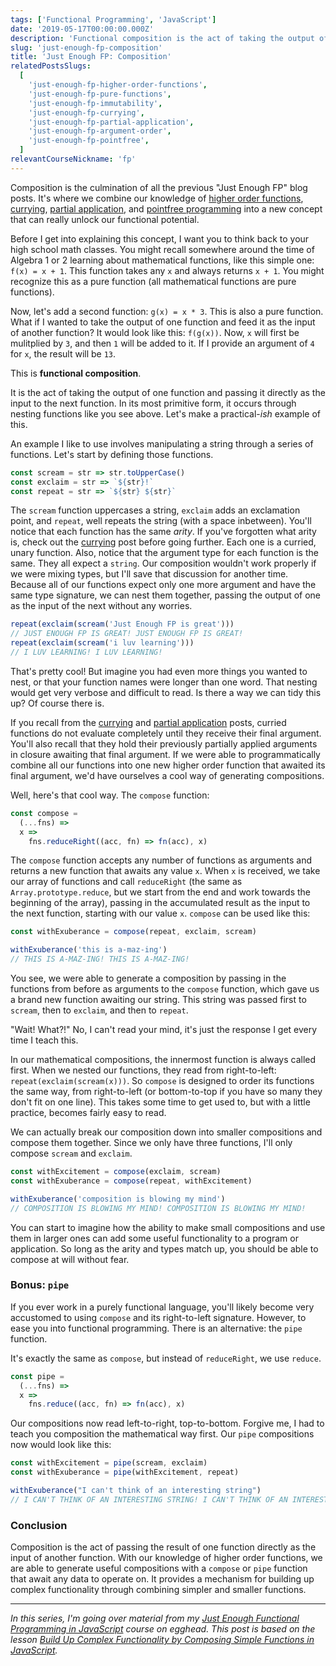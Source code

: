 ```yaml
---
tags: ['Functional Programming', 'JavaScript']
date: '2019-05-17T00:00:00.000Z'
description: 'Functional composition is the act of taking the output of one function and passing it directly as the input to the next function.'
slug: 'just-enough-fp-composition'
title: 'Just Enough FP: Composition'
relatedPostsSlugs:
  [
    'just-enough-fp-higher-order-functions',
    'just-enough-fp-pure-functions',
    'just-enough-fp-immutability',
    'just-enough-fp-currying',
    'just-enough-fp-partial-application',
    'just-enough-fp-argument-order',
    'just-enough-fp-pointfree',
  ]
relevantCourseNickname: 'fp'
---
```


Composition is the culmination of all the previous "Just Enough FP" blog posts. <Marker content="Don't worry, there are still more posts to come." /> It's where we combine our knowledge of [higher order functions](/just-enough-fp-higher-order-functions), [currying](/just-enough-fp-currying), [partial application](/just-enough-fp-partial-application), and [pointfree programming](/just-enough-fp-pointfree) into a new concept that can really unlock our functional potential.

Before I get into explaining this concept, I want you to think back to your high school math classes. <Marker content="I hope this isn't <em>too</em> traumatic a thought for you." /> You might recall somewhere around the time of Algebra 1 or 2 learning about mathematical functions, like this simple one: `f(x) = x + 1`. This function takes any `x` and always returns `x + 1`. You might recognize this as a pure function (all mathematical functions are pure functions).

Now, let's add a second function: `g(x) = x * 3`. This is also a pure function. What if I wanted to take the output of one function and feed it as the input of another function? It would look like this: `f(g(x))`. Now, `x` will first be mulitplied by `3`, and then `1` will be added to it. If I provide an argument of `4` for `x`, the result will be `13`.

This is **functional composition**.

It is the act of taking the output of one function and passing it directly as the input to the next function. In its most primitive form, it occurs through nesting functions like you see above. Let's make a practical-_ish_ example of this.

An example I like to use involves manipulating a string through a series of functions. Let's start by defining those functions.

```javascript
const scream = str => str.toUpperCase()
const exclaim = str => `${str}!`
const repeat = str => `${str} ${str}`
```

The `scream` function uppercases a string, `exclaim` adds an exclamation point, and `repeat`, well repeats the string (with a space inbetween). You'll notice that each function has the same _arity_. If you've forgotten what arity is, check out the [currying](/just-enough-fp-currying) post before going further. Each one is a curried, unary function. Also, notice that the argument type for each function is the same. They all expect a `string`. Our composition wouldn't work properly if we were mixing types, but I'll save that discussion for another time. Because all of our functions expect only one more argument and have the same type signature, we can nest them together, passing the output of one as the input of the next without any worries.

```javascript
repeat(exclaim(scream('Just Enough FP is great')))
// JUST ENOUGH FP IS GREAT! JUST ENOUGH FP IS GREAT!
repeat(exclaim(scream('i luv learning')))
// I LUV LEARNING! I LUV LEARNING!
```

That's pretty cool! But imagine you had even more things you wanted to nest, or that your function names were longer than one word. That nesting would get very verbose and difficult to read. Is there a way we can tidy this up? Of course there is.

If you recall from the [currying](/just-enough-fp-currying) and [partial application](/just-enough-fp-partial-application) posts, curried functions do not evaluate completely until they receive their final argument. You'll also recall that they hold their previously partially applied arguments in closure awaiting that final argument. If we were able to programmatically combine all our functions into one new higher order function that awaited its final argument, we'd have ourselves a cool way of generating compositions.

Well, here's that cool way. The `compose` function:

```javascript
const compose =
  (...fns) =>
  x =>
    fns.reduceRight((acc, fn) => fn(acc), x)
```

The `compose` function accepts any number of functions as arguments and returns a new function that awaits any value `x`. When `x` is received, we take our array of functions and call `reduceRight` (the same as `Array.prototype.reduce`, but we start from the end and work towards the beginning of the array), passing in the accumulated result as the input to the next function, starting with our value `x`. `compose` can be used like this:

```javascript
const withExuberance = compose(repeat, exclaim, scream)

withExuberance('this is a-maz-ing')
// THIS IS A-MAZ-ING! THIS IS A-MAZ-ING!
```

You see, we were able to generate a composition by passing in the functions from before as arguments to the `compose` function, which gave us a brand new function awaiting our string. This string was passed first to `scream`, then to `exclaim`, and then to `repeat`.

"Wait! What?!" No, I can't read your mind, it's just the response I get every time I teach this.

In our mathematical compositions, the innermost function is always called first. When we nested our functions, they read from right-to-left: `repeat(exclaim(scream(x)))`. So `compose` is designed to order its functions the same way, from right-to-left (or bottom-to-top if you have so many they don't fit on one line). This takes some time to get used to, but with a little practice, becomes fairly easy to read. <Marker content="<strong>Remember</strong>: reading top-to-bottom, left-to-right is not <em>natural</em>, it's <em>cultural</em>." />

We can actually break our composition down into smaller compositions and compose them together. Since we only have three functions, I'll only compose `scream` and `exclaim`.

```javascript
const withExcitement = compose(exclaim, scream)
const withExuberance = compose(repeat, withExcitement)

withExuberance('composition is blowing my mind')
// COMPOSITION IS BLOWING MY MIND! COMPOSITION IS BLOWING MY MIND!
```

You can start to imagine how the ability to make small compositions and use them in larger ones can add some useful functionality to a program or application. So long as the arity and types match up, you should be able to compose at will without fear.

### Bonus: `pipe`

If you ever work in a purely functional language, you'll likely become very accustomed to using `compose` and its right-to-left signature. However, to ease you into functional programming. There is an alternative: the `pipe` function.

It's exactly the same as `compose`, but instead of `reduceRight`, we use `reduce`.

```javascript
const pipe =
  (...fns) =>
  x =>
    fns.reduce((acc, fn) => fn(acc), x)
```

Our compositions now read left-to-right, top-to-bottom. <Marker content="This is also how the pipeline operator <code>|></code> works in other languages" /> Forgive me, I had to teach you composition the mathematical way first. Our `pipe` compositions now would look like this:

```javascript
const withExcitement = pipe(scream, exclaim)
const withExuberance = pipe(withExcitement, repeat)

withExuberance("I can't think of an interesting string")
// I CAN'T THINK OF AN INTERESTING STRING! I CAN'T THINK OF AN INTERESTING STRING!
```

### Conclusion

Composition is the act of passing the result of one function directly as the input of another function. With our knowledge of higher order functions, we are able to generate useful compositions with a `compose` or `pipe` function that await any data to operate on. It provides a mechanism for building up complex functionality through combining simpler and smaller functions.

---

_In this series, I'm going over material from my [Just Enough Functional Programming in JavaScript](https://egghead.io/courses/just-enough-functional-programming-in-javascript/?af=8u8eik) course on egghead. This post is based on the lesson [Build Up Complex Functionality by Composing Simple Functions in JavaScript](https://egghead.io/lessons/javascript-build-up-complex-functionality-by-composing-simple-functions-in-javascript/?af=8u8eik)._

<EggheadEmbed
  src="https://egghead.io/lessons/javascript-build-up-complex-functionality-by-composing-simple-functions-in-javascript/embed"
  title="Composition"
/>
